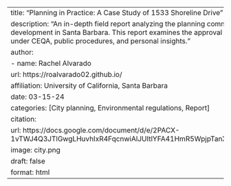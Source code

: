 ---
title: "Planning in Practice: A Case Study of 1533 Shoreline Drive" 
description: "An in-depth field report analyzing the planning commission hearing for a proposed residential development in Santa Barbara. This report examines the approval process, environmental considerations under CEQA, public procedures, and personal insights."
author:
  - name: Rachel Alvarado 
    url: https://roalvarado02.github.io/
    affiliation: University of California, Santa Barbara 
date: 03-15-24
categories: [City planning, Environmental regulations, Report]
citation: 
  url: https://docs.google.com/document/d/e/2PACX-1vTWJ4Q3JTlGwgLHuvhIxR4FqcnwiAlJUItlYFA41HmR5WpjpTanXMxxabhOZMZDtQF2S_kY5Cy21CVT/pub 
image: city.png
draft: false
format: html
---
